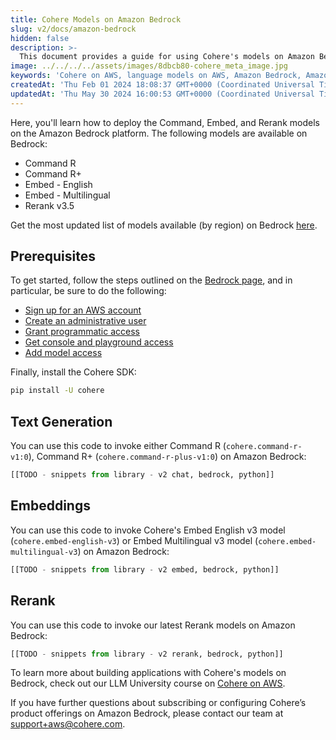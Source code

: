 ```yaml
---
title: Cohere Models on Amazon Bedrock
slug: v2/docs/amazon-bedrock
hidden: false
description: >-
  This document provides a guide for using Cohere's models on Amazon Bedrock.
image: ../../../../assets/images/8dbcb80-cohere_meta_image.jpg
keywords: 'Cohere on AWS, language models on AWS, Amazon Bedrock, Amazon SageMaker'
createdAt: 'Thu Feb 01 2024 18:08:37 GMT+0000 (Coordinated Universal Time)'
updatedAt: 'Thu May 30 2024 16:00:53 GMT+0000 (Coordinated Universal Time)'
---
```


Here, you'll learn how to deploy the Command, Embed, and Rerank models on the Amazon Bedrock platform. The following models are available on Bedrock:

- Command R
- Command R+
- Embed - English
- Embed - Multilingual
- Rerank v3.5

<Info> Get the most updated list of models available (by region) on Bedrock [here](https://docs.aws.amazon.com/bedrock/latest/userguide/models-supported.html).</Info>

## Prerequisites

To get started, follow the steps outlined on the [Bedrock page](https://docs.aws.amazon.com/bedrock/latest/userguide/setting-up.html), and in particular, be sure to do the following:

- [Sign up for an AWS account](https://docs.aws.amazon.com/bedrock/latest/userguide/getting-started.html#sign-up-for-aws)
- [Create an administrative user](https://docs.aws.amazon.com/bedrock/latest/userguide/getting-started.html#create-an-admin)
- [Grant programmatic access](https://docs.aws.amazon.com/bedrock/latest/userguide/getting-started.html#grant-program-access)
- [Get console and playground access](https://docs.aws.amazon.com/bedrock/latest/userguide/getting-started.html#setting-up-console)
- [Add model access](https://docs.aws.amazon.com/bedrock/latest/userguide/model-access.html)

Finally, install the Cohere SDK:

```bash
pip install -U cohere
```

## Text Generation

You can use this code to invoke either Command R (`cohere.command-r-v1:0`), Command R+ (`cohere.command-r-plus-v1:0`) on Amazon Bedrock:

```python PYTHON
[[TODO - snippets from library - v2 chat, bedrock, python]]
```

## Embeddings

You can use this code to invoke Cohere's Embed English v3 model (`cohere.embed-english-v3`) or Embed Multilingual v3 model (`cohere.embed-multilingual-v3`) on Amazon Bedrock: 

```python PYTHON
[[TODO - snippets from library - v2 embed, bedrock, python]]
```

## Rerank

You can use this code to invoke our latest Rerank models on Amazon Bedrock:

```python PYTHON
[[TODO - snippets from library - v2 rerank, bedrock, python]]
```

To learn more about building applications with Cohere's models on Bedrock, check out our LLM University course on [Cohere on AWS](https://cohere.com/llmu#cohere-on-aws).

If you have further questions about subscribing or configuring Cohere’s product offerings on Amazon Bedrock, please contact our team at [support+aws@cohere.com](mailto:support+aws@cohere.com).
